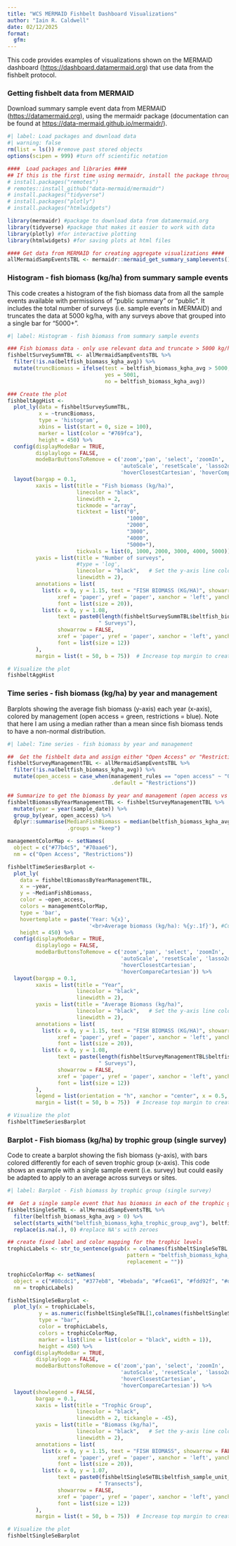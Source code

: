 ```yaml
---
title: "WCS MERMAID Fishbelt Dashboard Visualizations"
author: "Iain R. Caldwell"
date: 02/12/2025
format: 
  gfm: 
---
```


This code provides examples of visualizations shown on the MERMAID dashboard ([https://dashboard.datamermaid.org](https://dashboard.datamermaid.org/)) that use data from the fishbelt protocol.

### Getting fishbelt data from MERMAID

Download summary sample event data from MERMAID ([https://datamermaid.org](https://datamermaid.org/)), using the mermaidr package (documentation can be found at <https://data-mermaid.github.io/mermaidr/>).

```r
#| label: Load packages and download data
#| warning: false
rm(list = ls()) #remove past stored objects
options(scipen = 999) #turn off scientific notation

####  Load packages and libraries ####
## If this is the first time using mermaidr, install the package through "remotes"
# install.packages("remotes")
# remotes::install_github("data-mermaid/mermaidr")
# install.packages("tidyverse")
# install.packages("plotly") 
# install.packages("htmlwidgets")

library(mermaidr) #package to download data from datamermaid.org
library(tidyverse) #package that makes it easier to work with data
library(plotly) #for interactive plotting
library(htmlwidgets) #for saving plots at html files

#### Get data from MERMAID for creating aggregate visualizations ####
allMermaidSampEventsTBL <- mermaidr::mermaid_get_summary_sampleevents()
```

### Histogram - fish biomass (kg/ha) from summary sample events

This code creates a histogram of the fish biomass data from all the sample events available with permissions of "public summary" or "public". It includes the total number of surveys (i.e. sample events in MERMAID) and truncates the data at 5000 kg/ha, with any surveys above that grouped into a single bar for "5000+".

```r
#| label: Histogram - fish biomass from summary sample events

### Fish biomass data - only use relevant data and truncate > 5000 kg/ha
fishbeltSurveySummTBL <- allMermaidSampEventsTBL %>% 
  filter(!is.na(beltfish_biomass_kgha_avg)) %>% 
  mutate(truncBiomass = ifelse(test = beltfish_biomass_kgha_avg > 5000,
                               yes = 5001,
                               no = beltfish_biomass_kgha_avg))

### Create the plot
fishbeltAggHist <-
  plot_ly(data = fishbeltSurveySummTBL,
          x = ~truncBiomass,
          type = 'histogram',
          xbins = list(start = 0, size = 100),
          marker = list(color = "#769fca"),
          height = 450) %>%
  config(displayModeBar = TRUE,
         displaylogo = FALSE,
         modeBarButtonsToRemove = c('zoom','pan', 'select', 'zoomIn', 'zoomOut',
                                    'autoScale', 'resetScale', 'lasso2d',
                                    'hoverClosestCartesian', 'hoverCompareCartesian')) %>% 
  layout(bargap = 0.1,
         xaxis = list(title = "Fish biomass (kg/ha)",
                      linecolor = "black",
                      linewidth = 2,
                      tickmode = "array",
                      ticktext = list("0",
                                      "1000",
                                      "2000",
                                      "3000",
                                      "4000",
                                      "5000+"),
                      tickvals = list(0, 1000, 2000, 3000, 4000, 5000)),
         yaxis = list(title = "Number of surveys",
                      #type = 'log',
                      linecolor = "black",   # Set the y-axis line color to black
                      linewidth = 2),
         annotations = list(
           list(x = 0, y = 1.15, text = "FISH BIOMASS (KG/HA)", showarrow = FALSE, 
                xref = 'paper', yref = 'paper', xanchor = 'left', yanchor = 'top',
                font = list(size = 20)),
           list(x = 0, y = 1.08,
                text = paste0(length(fishbeltSurveySummTBL$beltfish_biomass_kgha_avg),
                             " Surveys"),
                showarrow = FALSE, 
                xref = 'paper', yref = 'paper', xanchor = 'left', yanchor = 'top',
                font = list(size = 12))
         ),
         margin = list(t = 50, b = 75))  # Increase top margin to create more space for title and subtitle

# Visualize the plot
fishbeltAggHist
```

### Time series - fish biomass (kg/ha) by year and management

Barplots showing the average fish biomass (y-axis) each year (x-axis), colored by management (open access = green, restrictions = blue). Note that here I am using a median rather than a mean since fish biomass tends to have a non-normal distribution.

```r
#| label: Time series - fish biomass by year and management

##  Get the fishbelt data and assign either "Open Access" or "Restrictions"
fishbeltSurveyManagementTBL <- allMermaidSampEventsTBL %>%
  filter(!is.na(beltfish_biomass_kgha_avg)) %>% 
  mutate(open_access = case_when(management_rules == "open access" ~ "Open Access",
                                 .default = "Restrictions"))

## Summarize to get the biomass by year and management (open access vs restricted)
fishbeltBiomassByYearManagementTBL <- fishbeltSurveyManagementTBL %>% 
  mutate(year = year(sample_date)) %>% 
  group_by(year, open_access) %>% 
  dplyr::summarise(MedianFishBiomass = median(beltfish_biomass_kgha_avg),
                   .groups = "keep") 

managementColorMap <- setNames(
  object = c("#77b4c5", "#70aae6"),
  nm = c("Open Access", "Restrictions"))

fishbeltTimeSeriesBarplot <- 
  plot_ly(
    data = fishbeltBiomassByYearManagementTBL,
    x = ~year,
    y = ~MedianFishBiomass,
    color = ~open_access,
    colors = managementColorMap,
    type = 'bar',
    hovertemplate = paste('Year: %{x}',
                          '<br>Average biomass (kg/ha): %{y:.1f}'), #Custom hover text
    height = 450) %>%
  config(displayModeBar = TRUE,
         displaylogo = FALSE,
         modeBarButtonsToRemove = c('zoom','pan', 'select', 'zoomIn', 'zoomOut',
                                    'autoScale', 'resetScale', 'lasso2d',
                                    'hoverClosestCartesian',
                                    'hoverCompareCartesian')) %>% 
  layout(bargap = 0.1,
         xaxis = list(title = "Year",
                      linecolor = "black",
                      linewidth = 2),
         yaxis = list(title = "Average Biomass (kg/ha)",
                      linecolor = "black",   # Set the y-axis line color to black
                      linewidth = 2),
         annotations = list(
           list(x = 0, y = 1.15, text = "FISH BIOMASS (KG/HA)", showarrow = FALSE, 
                xref = 'paper', yref = 'paper', xanchor = 'left', yanchor = 'top',
                font = list(size = 20)),
           list(x = 0, y = 1.08,
                text = paste(length(fishbeltSurveyManagementTBL$beltfish_biomass_kgha_avg),
                             " Surveys"),
                showarrow = FALSE, 
                xref = 'paper', yref = 'paper', xanchor = 'left', yanchor = 'top',
                font = list(size = 12))
         ),
         legend = list(orientation = "h", xanchor = "center", x = 0.5, y = -0.2),
         margin = list(t = 50, b = 75))  # Increase top margin to create more space for title and subtitle

# Visualize the plot
fishbeltTimeSeriesBarplot
```

### Barplot - Fish biomass (kg/ha) by trophic group (single survey)

Code to create a barplot showing the fish biomass (y-axis), with bars colored differently for each of seven trophic group (x-axis). This code shows an example with a single sample event (i.e. survey) but could easily be adapted to apply to an average across surveys or sites.

```r
#| label: Barplot - Fish biomass by trophic group (single survey)

##  Get a single sample event that has biomass in each of the trophic groups as an example
fishbeltSingleSeTBL <- allMermaidSampEventsTBL %>% 
  filter(beltfish_biomass_kgha_avg > 0) %>% 
  select(starts_with("beltfish_biomass_kgha_trophic_group_avg"), beltfish_sample_unit_count) %>% 
  replace(is.na(.), 0) #replace NA's with zeroes

## create fixed label and color mapping for the trophic levels
trophicLabels <- str_to_sentence(gsub(x = colnames(fishbeltSingleSeTBL %>% select(-beltfish_sample_unit_count)),
                                      pattern = "beltfish_biomass_kgha_trophic_group_avg_",
                                      replacement = ""))

trophicColorMap <- setNames(
  object = c("#80cdc1", "#377eb8", "#bebada", "#fcae61", "#fdd92f", "#d9ed8b", "#4d9221", "#b4b4b4"),
  nm = trophicLabels)

fishbeltSingleSeBarplot <- 
  plot_ly(x = trophicLabels,
          y = as.numeric(fishbeltSingleSeTBL[1,colnames(fishbeltSingleSeTBL %>% select(-beltfish_sample_unit_count))]),
          type = "bar",
          color = trophicLabels,
          colors = trophicColorMap,
          marker = list(line = list(color = "black", width = 1)),
          height = 450) %>% 
  config(displayModeBar = TRUE,
         displaylogo = FALSE,
         modeBarButtonsToRemove = c('zoom','pan', 'select', 'zoomIn', 'zoomOut',
                                    'autoScale', 'resetScale', 'lasso2d',
                                    'hoverClosestCartesian',
                                    'hoverCompareCartesian')) %>% 
  layout(showlegend = FALSE,
         bargap = 0.1,
         xaxis = list(title = "Trophic Group",
                      linecolor = "black",
                      linewidth = 2, tickangle = -45),
         yaxis = list(title = "Biomass (kg/ha)",
                      linecolor = "black",   # Set the y-axis line color to black
                      linewidth = 2),
         annotations = list(
           list(x = 0, y = 1.15, text = "FISH BIOMASS", showarrow = FALSE, 
                xref = 'paper', yref = 'paper', xanchor = 'left', yanchor = 'top',
                font = list(size = 20)),
           list(x = 0, y = 1.07,
                text = paste0(fishbeltSingleSeTBL$beltfish_sample_unit_count[1],
                             " Transects"),
                showarrow = FALSE, 
                xref = 'paper', yref = 'paper', xanchor = 'left', yanchor = 'top',
                font = list(size = 12))
         ),
         margin = list(t = 50, b = 75))  # Increase top margin to create more space for title and subtitle

# Visualize the plot
fishbeltSingleSeBarplot

```
